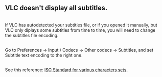 == VLC doesn't display all subtitles.  ==

<br>If VLC has autodetected your subtitles file, or if you opened it manually, but VLC only diplays some subtitles from time to time, you will need to change the subtitles file encoding. 

<br>Go to Preferences -&gt; Input / Codecs -&gt; Other codecs -&gt; Subtitles, and set Subtitle text encoding to the right one. 

<br>See this reference: [http://alis.isoc.org/codage/iso8859/jeuxiso.en.htm ISO Standard for various characters sets].<br> 

<br> 

<br> 

<br> 

<br> 

<br> 

{{VSG}}